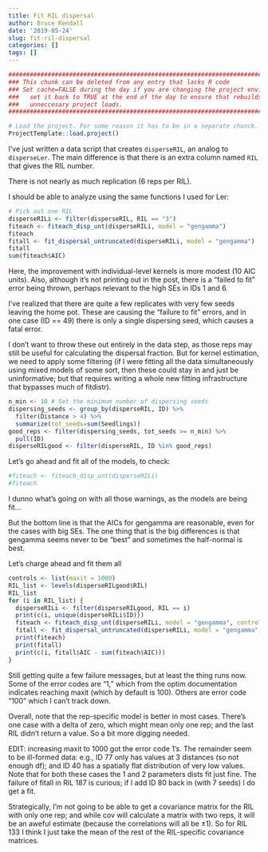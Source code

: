 ```yaml
---
title: Fit RIL dispersal
author: Bruce Kendall
date: '2019-05-24'
slug: fit-ril-dispersal
categories: []
tags: []
---
```

```r
#######################################################################################
### This chunk can be deleted from any entry that lacks R code                      ###
### Set cache=FALSE during the day if you are changing the project environment;     ###
###   set it back to TRUE at the end of the day to ensure that rebuilds don't do    ###
###   unneccesary project loads.                                                    ###
#######################################################################################

# Load the project. For some reason it has to be in a separate chunck.
ProjectTemplate::load.project()
```
I've just written a data script that creates `disperseRIL`, an analog to `disperseLer`. The main difference is that there is an extra column named `RIL` that gives the RIL number. 

There is not nearly as much replication (6 reps per RIL).

I should be able to analyze using the same functions I used for Ler:
```r
# Pick out one RIL
disperseRILi <- filter(disperseRIL, RIL == "3")
fiteach <- fiteach_disp_unt(disperseRILi, model = "gengamma")
fiteach
fitall <- fit_dispersal_untruncated(disperseRILi, model = "gengamma")
fitall
sum(fiteach$AIC)
```
Here, the improvement with individual-level kernels is more modest (10 AIC units). Also, although it's not printing out in the post, there is a "failed to fit" error being thrown, perhaps relevant to the high SEs in IDs 1 and 6.

I've realized that there are quite a few replicates with very few seeds leaving the home pot. These are causing the "failure to fit" errors, and in one case (ID == 49) there is only a single dispersing seed, which causes a fatal error.

I don't want to throw these out entirely in the data step, as those reps may still be useful for calculating the dispersal fraction. But for kernel estimation, we need to apply some filtering (if I were fitting all the data simultaneously using mixed models of some sort, then these could stay in and just be uninformative; but that requires writing a whole new fitting infrastructure that bypasses much of fitdistr).

```r
n_min <- 10 # Set the minimum number of dispersing seeds
dispersing_seeds <- group_by(disperseRIL, ID) %>% 
  filter(Distance > 4) %>% 
  summarize(tot_seeds=sum(Seedlings))
good_reps <- filter(dispersing_seeds, tot_seeds >= n_min) %>%
  pull(ID)
disperseRILgood <- filter(disperseRIL, ID %in% good_reps)
```
Let's go ahead and fit all of the models, to check:
```r
#fiteach <- fiteach_disp_unt(disperseRILi)
#fiteach
```
I dunno what's going on with all those warnings, as the models are being fit...

But the bottom line is that the AICs for gengamma are reasonable, even for the cases with big SEs. The one thing that is the big differences is that gengamma seems never to be "best" and sometimes the half-normal is best.

Let's charge ahead and fit them all
```r
controls <- list(maxit = 1000)
RIL_list <- levels(disperseRILgood$RIL)
RIL_list 
for (i in RIL_list) {
  disperseRILi <- filter(disperseRILgood, RIL == i)
  print(c(i, unique(disperseRILi$ID)))
  fiteach <- fiteach_disp_unt(disperseRILi, model = "gengamma", control=controls)
  fitall <- fit_dispersal_untruncated(disperseRILi, model = "gengamma", control=controls)
  print(fiteach)
  print(fitall)
  print(c(i, fitall$AIC - sum(fiteach$AIC)))
}
```
Still getting quite a few failure messages, but at least the thing runs now. Some of the error codes are "1," which from the optim documentation indicates reaching maxit (which by default is 100). Others are error code "100" which I can't track down.

Overall, note that the rep-specific model is better in most cases. There's one case with a delta of zero, which might mean only one rep; and the last RIL didn't return a value. So a bit more digging needed.

EDIT: increasing maxit to 1000 got the error code 1's. The remainder seem to be ill-formed data: e.g., ID 77 only has values at 3 distances (so not enough df); and ID 40 has a spatially flat distribution of very low values. Note that for both these cases the 1 and 2 parameters dists fit just fine. The failure of fitall in RIL 187 is curious; if I add ID 80 back in (with 7 seeds) I do get a fit.

Strategically, I'm not going to be able to get a covariance matrix for the RIL with only one rep; and while cov will calculate a matrix with two reps, it will be an aweful estimate (because the correlations will all be $\pm 1$). So for RIL 133 I think I just take the mean of the rest of the RIL-specific covariance matrices.
